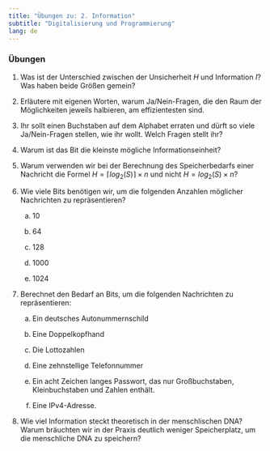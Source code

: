 ```yaml
---
title: "Übungen zu: 2. Information"
subtitle: "Digitalisierung und Programmierung"
lang: de
---
```


### Übungen

1.  Was ist der Unterschied zwischen der Unsicherheit $H$ und Information $I$? Was haben beide Größen gemein?

2.  Erläutere mit eigenen Worten, warum Ja/Nein-Fragen, die den Raum der Möglichkeiten jeweils halbieren, am effizientesten sind.

3. Ihr sollt einen Buchstaben auf dem Alphabet erraten und dürft so viele Ja/Nein-Fragen stellen, wie ihr wollt. Welch Fragen stellt ihr?

4.  Warum ist das Bit die kleinste mögliche Informationseinheit?

5.  Warum verwenden wir bei der Berechnung des Speicherbedarfs einer Nachricht die Formel $H = \lceil log_2(S) \rceil \times n$ und nicht $H = log_2(S) \times n$?

6. Wie viele Bits benötigen wir, um die folgenden Anzahlen möglicher Nachrichten zu repräsentieren?

    a.  10
    
    b.  64
    
    c.  128
    
    d.  1000
    
    e.  1024
    

7.  Berechnet den Bedarf an Bits, um die folgenden Nachrichten zu repräsentieren:

    a.  Ein deutsches Autonummernschild

    b.  Eine Doppelkopfhand

    c.  Die Lottozahlen
    
    d.  Eine zehnstellige Telefonnummer
    
    e.  Ein acht Zeichen langes Passwort, das nur Großbuchstaben, Kleinbuchstaben und Zahlen enthält.
    
    f.  Eine IPv4-Adresse.

8.  Wie viel Information steckt theoretisch in der menschlischen DNA? Warum bräuchten wir in der Praxis deutlich weniger Speicherplatz, um die menschliche DNA zu speichern?
